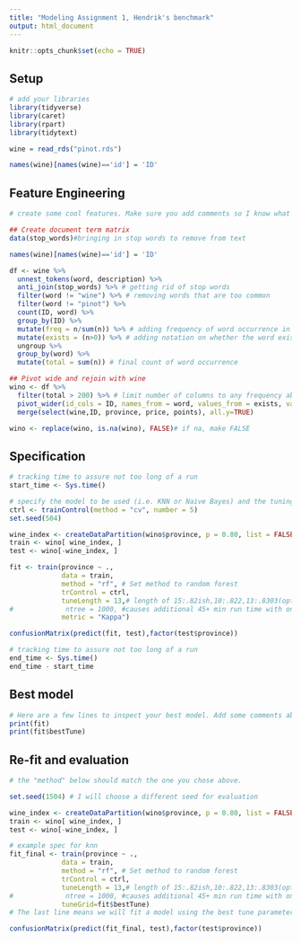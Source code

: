 ```yaml
---
title: "Modeling Assignment 1, Hendrik's benchmark"
output: html_document
---
```


```r
knitr::opts_chunk$set(echo = TRUE)
```

## Setup

```r
# add your libraries
library(tidyverse)
library(caret)
library(rpart)
library(tidytext)

wine = read_rds("pinot.rds") 

names(wine)[names(wine)=='id'] = 'ID'

```


## Feature Engineering

```r
# create some cool features. Make sure you add comments so I know what you are trying to accomplish!

## Create document term matrix
data(stop_words)#bringing in stop words to remove from text

names(wine)[names(wine)=='id'] = 'ID'

df <- wine %>%
  unnest_tokens(word, description) %>% 
  anti_join(stop_words) %>% # getting rid of stop words
  filter(word != "wine") %>% # removing words that are too common
  filter(word != "pinot") %>%
  count(ID, word) %>%
  group_by(ID) %>% 
  mutate(freq = n/sum(n)) %>% # adding frequency of word occurrence in description
  mutate(exists = (n>0)) %>% # adding notation on whether the word exists in the description
  ungroup %>% 
  group_by(word) %>% 
  mutate(total = sum(n)) # final count of word occurrence

## Pivot wide and rejoin with wine
wino <- df %>% 
  filter(total > 200) %>% # limit number of columns to any frequency above 200
  pivot_wider(id_cols = ID, names_from = word, values_from = exists, values_fill = list(exists=0)) %>% 
  merge(select(wine,ID, province, price, points), all.y=TRUE)  

wino <- replace(wino, is.na(wino), FALSE)# if na, make FALSE

```


## Specification

```r
# tracking time to assure not too long of a run
start_time <- Sys.time()

# specify the model to be used (i.e. KNN or Naive Bayes) and the tuning parameters used
ctrl <- trainControl(method = "cv", number = 5)
set.seed(504) 

wine_index <- createDataPartition(wino$province, p = 0.80, list = FALSE)
train <- wino[ wine_index, ]
test <- wino[-wine_index, ]

fit <- train(province ~ .,
             data = train, 
             method = "rf", # Set method to random forest
             trControl = ctrl,
             tuneLength = 13,# length of 15:.82ish,10:.822,13:.8303(optimal) at 45mins)
#             ntree = 1000, #causes additional 45+ min run time with only increase of 0.001
             metric = "Kappa")

confusionMatrix(predict(fit, test),factor(test$province))

# tracking time to assure not too long of a run
end_time <- Sys.time()
end_time - start_time

```


## Best model

```r
# Here are a few lines to inspect your best model. Add some comments about optimal hyperparameters.
print(fit)
print(fit$bestTune)
```


## Re-fit and evaluation

```r
# the "method" below should match the one you chose above. 

set.seed(1504) # I will choose a different seed for evaluation

wine_index <- createDataPartition(wino$province, p = 0.80, list = FALSE)
train <- wino[ wine_index, ]
test <- wino[-wine_index, ]

# example spec for knn
fit_final <- train(province ~ .,
             data = train, 
             method = "rf", # Set method to random forest
             trControl = ctrl,
             tuneLength = 13,# length of 15:.82ish,10:.822,13:.8303(optimal) at 45mins)
#             ntree = 1000, #causes additional 45+ min run time with only increase of 0.001
             tuneGrid=fit$bestTune) 
# The last line means we will fit a model using the best tune parameters your CV found above.

confusionMatrix(predict(fit_final, test),factor(test$province))

```

